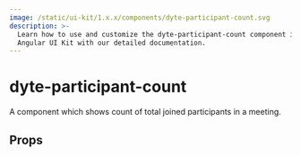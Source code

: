 ```yaml
---
image: /static/ui-kit/1.x.x/components/dyte-participant-count.svg
description: >-
  Learn how to use and customize the dyte-participant-count component in Dyte's
  Angular UI Kit with our detailed documentation.
---
```


# dyte-participant-count

A component which shows count of total joined participants in a meeting.

## Props

<PropsTable of="dyte-participant-count" />

<head>
  <title>Angular UI Kit dyte-participant-count</title>
</head>
